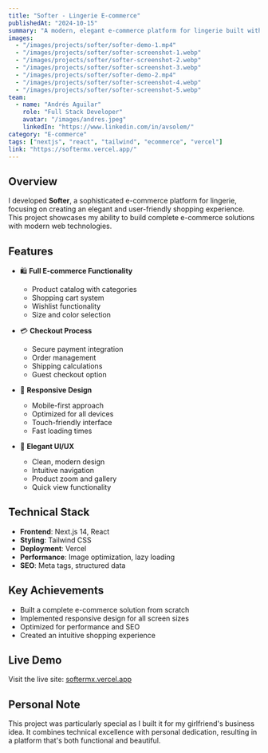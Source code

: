 ---
title: "Softer - Lingerie E-commerce"
publishedAt: "2024-10-15"
summary: "A modern, elegant e-commerce platform for lingerie built with Next.js and Tailwind CSS"
images:
  - "/images/projects/softer/softer-demo-1.mp4"
  - "/images/projects/softer/softer-screenshot-1.webp"
  - "/images/projects/softer/softer-screenshot-2.webp"
  - "/images/projects/softer/softer-screenshot-3.webp"
  - "/images/projects/softer/softer-demo-2.mp4"
  - "/images/projects/softer/softer-screenshot-4.webp"
  - "/images/projects/softer/softer-screenshot-5.webp"
team:
  - name: "Andrés Aguilar"
    role: "Full Stack Developer"
    avatar: "/images/andres.jpeg"
    linkedIn: "https://www.linkedin.com/in/avsolem/"
category: "E-commerce"
tags: ["nextjs", "react", "tailwind", "ecommerce", "vercel"]
link: "https://softermx.vercel.app/"
---

## Overview

I developed **Softer**, a sophisticated e-commerce platform for lingerie, focusing on creating an elegant and user-friendly shopping experience. This project showcases my ability to build complete e-commerce solutions with modern web technologies.

## Features

- 🛍️ **Full E-commerce Functionality**
  - Product catalog with categories
  - Shopping cart system
  - Wishlist functionality
  - Size and color selection

- 💳 **Checkout Process**
  - Secure payment integration
  - Order management
  - Shipping calculations
  - Guest checkout option

- 📱 **Responsive Design**
  - Mobile-first approach
  - Optimized for all devices
  - Touch-friendly interface
  - Fast loading times

- 🎨 **Elegant UI/UX**
  - Clean, modern design
  - Intuitive navigation
  - Product zoom and gallery
  - Quick view functionality

## Technical Stack

- **Frontend**: Next.js 14, React
- **Styling**: Tailwind CSS
- **Deployment**: Vercel
- **Performance**: Image optimization, lazy loading
- **SEO**: Meta tags, structured data

## Key Achievements

- Built a complete e-commerce solution from scratch
- Implemented responsive design for all screen sizes
- Optimized for performance and SEO
- Created an intuitive shopping experience

## Live Demo

Visit the live site: [softermx.vercel.app](https://softermx.vercel.app/)

## Personal Note

This project was particularly special as I built it for my girlfriend's business idea. It combines technical excellence with personal dedication, resulting in a platform that's both functional and beautiful.